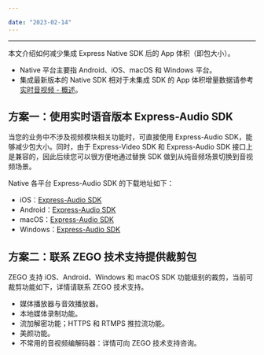 ```yaml
---

date: "2023-02-14"
---
```


<Title>如何减少集成 Native SDK 的 App 体积？</Title>



- - -

本文介绍如何减少集成 Express Native SDK 后的 App 体积（即包大小）。

<Note title="说明">



- Native 平台主要指 Android、iOS、macOS 和 Windows 平台。
- 集成最新版本的 Native SDK 相对于未集成 SDK 的 App 体积增量数据请参考 [实时音视频 - 概述](/real-time-video-android-java/introduction/overview)。

</Note>





## 方案一：使用实时语音版本 Express-Audio SDK

当您的业务中不涉及视频模块相关功能时，可直接使用 Express-Audio SDK，能够减少包大小。同时，由于 Express-Video SDK 和 Express-Audio SDK 接口上是兼容的，因此后续您可以很方便地通过替换 SDK 做到从纯音频场景切换到音视频场景。

<Note title="说明">



Native 各平台 Express-Audio SDK 的下载地址如下：
- iOS：[Express-Audio SDK](/real-time-voice-ios/client-sdk/download-sdk)
- Android：[Express-Audio SDK](/real-time-voice-android/client-sdk/download-sdk)
- macOS：[Express-Audio SDK](/real-time-voice-macos/client-sdk/download-sdk)
- Windows：[Express-Audio SDK](/real-time-voice-windows/client-sdk/download-sdk)

</Note>





## 方案二：联系 ZEGO 技术支持提供裁剪包

ZEGO 支持 iOS、Android、Windows 和 macOS SDK 功能级别的裁剪，当前可裁剪功能如下，详情请联系 ZEGO 技术支持。

- 媒体播放器与音效播放器。
- 本地媒体录制功能。
- 流加解密功能；HTTPS 和 RTMPS 推拉流功能。
- 美颜功能。
- 不常用的音视频编解码器：详情可向 ZEGO 技术支持咨询。
